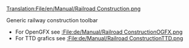 [[Translation:File/en/Manual/Railroad Construction.png]]

Generic railway construction toolbar
*For OpenGFX see [[:File:de/Manual/Railroad ConstructionOGFX.png]]
*For TTD grafics see [[:File:de/Manual/Railroad ConstructionTTD.png]]